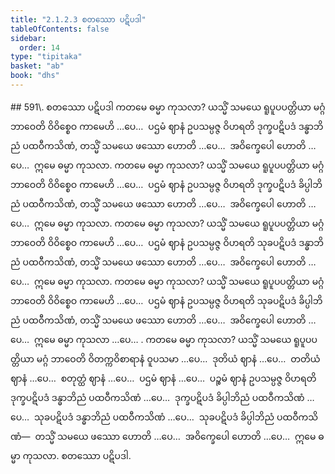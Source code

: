 ```yaml
---
title: "2.1.2.3 စတဿော ပဋိပဒါ"
tableOfContents: false
sidebar:
  order: 14
type: "tipitaka"
basket: "ab"
book: "dhs"
---
```



<DynamicBreadcrumb />

<Paragraph type="center" book="dhs">
## 591\. စတဿော ပဋိပဒါ
</Paragraph>

<Division number="176" book="dhs">

<Paragraph number="592" book="dhs">
ကတမေ ဓမ္မာ ကုသလာ? ယသ္မိံ သမယေ ရူပူပပတ္တိယာ မဂ္ဂံ ဘာဝေတိ ဝိဝိစ္စေဝ ကာမေဟိ …ပေ…  ပဌမံ ဈာနံ ဥပသမ္ပဇ္ဇ ဝိဟရတိ ဒုက္ခပဋိပဒံ ဒန္ဓာဘိညံ ပထဝီကသိဏံ, တသ္မိံ သမယေ ဖဿော ဟောတိ …ပေ…  အဝိက္ခေပေါ ဟောတိ …ပေ…  ဣမေ ဓမ္မာ ကုသလာ.
</Paragraph>

</Division>
<Division number="177" book="dhs">

<Paragraph number="593" book="dhs">
ကတမေ ဓမ္မာ ကုသလာ? ယသ္မိံ သမယေ ရူပူပပတ္တိယာ မဂ္ဂံ ဘာဝေတိ ဝိဝိစ္စေဝ ကာမေဟိ …ပေ…  ပဌမံ ဈာနံ ဥပသမ္ပဇ္ဇ ဝိဟရတိ ဒုက္ခပဋိပဒံ ခိပ္ပါဘိညံ ပထဝီကသိဏံ, တသ္မိံ သမယေ ဖဿော ဟောတိ …ပေ…  အဝိက္ခေပေါ ဟောတိ …ပေ…  ဣမေ ဓမ္မာ ကုသလာ.
</Paragraph>

</Division>
<Division number="178" book="dhs">

<Paragraph number="594" book="dhs">
ကတမေ ဓမ္မာ ကုသလာ? ယသ္မိံ သမယေ ရူပူပပတ္တိယာ မဂ္ဂံ ဘာဝေတိ ဝိဝိစ္စေဝ ကာမေဟိ …ပေ…  ပဌမံ ဈာနံ ဥပသမ္ပဇ္ဇ ဝိဟရတိ သုခပဋိပဒံ ဒန္ဓာဘိညံ ပထဝီကသိဏံ, တသ္မိံ သမယေ ဖဿော ဟောတိ …ပေ…  အဝိက္ခေပေါ ဟောတိ …ပေ…  ဣမေ ဓမ္မာ ကုသလာ.
</Paragraph>

</Division>
<Division number="179" book="dhs">

<Paragraph number="595" book="dhs">
ကတမေ ဓမ္မာ ကုသလာ? ယသ္မိံ သမယေ ရူပူပပတ္တိယာ မဂ္ဂံ ဘာဝေတိ ဝိဝိစ္စေဝ ကာမေဟိ …ပေ…  ပဌမံ ဈာနံ ဥပသမ္ပဇ္ဇ ဝိဟရတိ သုခပဋိပဒံ ခိပ္ပါဘိညံ ပထဝီကသိဏံ, တသ္မိံ သမယေ ဖဿော ဟောတိ …ပေ…  အဝိက္ခေပေါ ဟောတိ …ပေ…  ဣမေ ဓမ္မာ ကုသလာ …ပေ… .
</Paragraph>

</Division>
<Division number="180" book="dhs">

<Paragraph number="596" book="dhs">
ကတမေ ဓမ္မာ ကုသလာ? ယသ္မိံ သမယေ ရူပူပပတ္တိယာ မဂ္ဂံ ဘာဝေတိ ဝိတက္ကဝိစာရာနံ ဝူပသမာ …ပေ…  ဒုတိယံ ဈာနံ …ပေ…  တတိယံ ဈာနံ …ပေ…  စတုတ္ထံ ဈာနံ …ပေ…  ပဌမံ ဈာနံ …ပေ…  ပဉ္စမံ ဈာနံ ဥပသမ္ပဇ္ဇ ဝိဟရတိ ဒုက္ခပဋိပဒံ ဒန္ဓာဘိညံ ပထဝီကသိဏံ …ပေ…  ဒုက္ခပဋိပဒံ ခိပ္ပါဘိညံ ပထဝီကသိဏံ …ပေ…  သုခပဋိပဒံ ဒန္ဓာဘိညံ ပထဝီကသိဏံ …ပေ…  သုခပဋိပဒံ ခိပ္ပါဘိညံ ပထဝီကသိဏံ—  တသ္မိံ သမယေ ဖဿော ဟောတိ …ပေ…  အဝိက္ခေပေါ ဟောတိ …ပေ…  ဣမေ ဓမ္မာ ကုသလာ.

</Paragraph>
</Division>

<Paragraph number="597" type="center" book="dhs">
စတဿော ပဋိပဒါ.
</Paragraph>